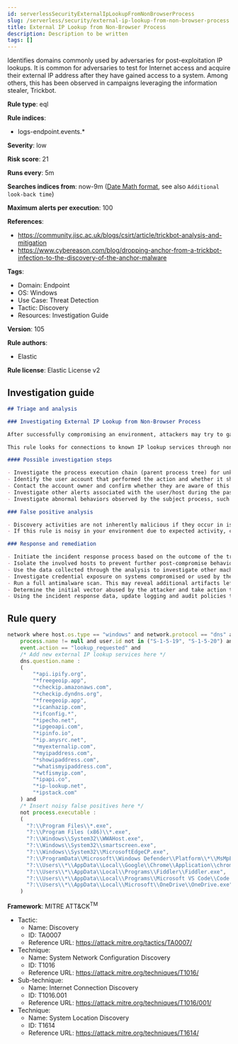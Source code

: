 ```yaml
---
id: serverlessSecurityExternalIpLookupFromNonBrowserProcess
slug: /serverless/security/external-ip-lookup-from-non-browser-process
title: External IP Lookup from Non-Browser Process
description: Description to be written
tags: []
---
```


<div id="external-ip-lookup-from-non-browser-process"></div>

Identifies domains commonly used by adversaries for post-exploitation IP lookups. It is common for adversaries to test for Internet access and acquire their external IP address after they have gained access to a system. Among others, this has been observed in campaigns leveraging the information stealer, Trickbot.

**Rule type**: eql

**Rule indices**: 

* logs-endpoint.events.*

**Severity**: low

**Risk score**: 21

**Runs every**: 5m

**Searches indices from**: now-9m ([Date Math format](((ref))/common-options.html#date-math), see also <DocLink id="serverlessSecurityRulesUiCreate" section="set-the-rules-schedule">`Additional look-back time`</DocLink>)

**Maximum alerts per execution**: 100

**References**: 

* https://community.jisc.ac.uk/blogs/csirt/article/trickbot-analysis-and-mitigation
* https://www.cybereason.com/blog/dropping-anchor-from-a-trickbot-infection-to-the-discovery-of-the-anchor-malware

**Tags**: 

* Domain: Endpoint
* OS: Windows
* Use Case: Threat Detection
* Tactic: Discovery
* Resources: Investigation Guide

**Version**: 105

**Rule authors**: 

* Elastic

**Rule license**: Elastic License v2

## Investigation guide

```markdown
## Triage and analysis

### Investigating External IP Lookup from Non-Browser Process

After successfully compromising an environment, attackers may try to gain situational awareness to plan their next steps. This can happen by running commands to enumerate network resources, users, connections, files, and installed security software.

This rule looks for connections to known IP lookup services through non-browser processes or non-installed programs. Using only the IP address of the compromised system, attackers can obtain valuable information such as the system's geographic location, the company that owns the IP, whether the system is cloud-hosted, and more.

#### Possible investigation steps

- Investigate the process execution chain (parent process tree) for unknown processes. Examine their executable files for prevalence, whether they are located in expected locations, and if they are signed with valid digital signatures.
- Identify the user account that performed the action and whether it should perform this kind of action.
- Contact the account owner and confirm whether they are aware of this activity.
- Investigate other alerts associated with the user/host during the past 48 hours.
- Investigate abnormal behaviors observed by the subject process, such as network connections, registry or file modifications, and any spawned child processes.

### False positive analysis

- Discovery activities are not inherently malicious if they occur in isolation. As long as the analyst did not identify suspicious activity related to the user or host, such alerts can be dismissed.
- If this rule is noisy in your environment due to expected activity, consider adding exceptions — preferably with a combination of user and command line conditions.

### Response and remediation

- Initiate the incident response process based on the outcome of the triage.
- Isolate the involved hosts to prevent further post-compromise behavior.
- Use the data collected through the analysis to investigate other machines affected in the environment.
- Investigate credential exposure on systems compromised or used by the attacker to ensure all compromised accounts are identified. Reset passwords for these accounts and other potentially compromised credentials, such as email, business systems, and web services.
- Run a full antimalware scan. This may reveal additional artifacts left in the system, persistence mechanisms, and malware components.
- Determine the initial vector abused by the attacker and take action to prevent reinfection via the same vector.
- Using the incident response data, update logging and audit policies to improve the mean time to detect (MTTD) and the mean time to respond (MTTR).

```

## Rule query

```js
network where host.os.type == "windows" and network.protocol == "dns" and
    process.name != null and user.id not in ("S-1-5-19", "S-1-5-20") and
    event.action == "lookup_requested" and
    /* Add new external IP lookup services here */
    dns.question.name :
    (
        "*api.ipify.org",
        "*freegeoip.app",
        "*checkip.amazonaws.com",
        "*checkip.dyndns.org",
        "*freegeoip.app",
        "*icanhazip.com",
        "*ifconfig.*",
        "*ipecho.net",
        "*ipgeoapi.com",
        "*ipinfo.io",
        "*ip.anysrc.net",
        "*myexternalip.com",
        "*myipaddress.com",
        "*showipaddress.com",
        "*whatismyipaddress.com",
        "*wtfismyip.com",
        "*ipapi.co",
        "*ip-lookup.net",
        "*ipstack.com"
    ) and
    /* Insert noisy false positives here */
    not process.executable :
    (
      "?:\\Program Files\\*.exe",
      "?:\\Program Files (x86)\\*.exe",
      "?:\\Windows\\System32\\WWAHost.exe",
      "?:\\Windows\\System32\\smartscreen.exe",
      "?:\\Windows\\System32\\MicrosoftEdgeCP.exe",
      "?:\\ProgramData\\Microsoft\\Windows Defender\\Platform\\*\\MsMpEng.exe",
      "?:\\Users\\*\\AppData\\Local\\Google\\Chrome\\Application\\chrome.exe",
      "?:\\Users\\*\\AppData\\Local\\Programs\\Fiddler\\Fiddler.exe",
      "?:\\Users\\*\\AppData\\Local\\Programs\\Microsoft VS Code\\Code.exe",
      "?:\\Users\\*\\AppData\\Local\\Microsoft\\OneDrive\\OneDrive.exe"
    )

```

**Framework**: MITRE ATT&CK<sup>TM</sup>

* Tactic:
    * Name: Discovery
    * ID: TA0007
    * Reference URL: https://attack.mitre.org/tactics/TA0007/
* Technique:
    * Name: System Network Configuration Discovery
    * ID: T1016
    * Reference URL: https://attack.mitre.org/techniques/T1016/
* Sub-technique:
    * Name: Internet Connection Discovery
    * ID: T1016.001
    * Reference URL: https://attack.mitre.org/techniques/T1016/001/
* Technique:
    * Name: System Location Discovery
    * ID: T1614
    * Reference URL: https://attack.mitre.org/techniques/T1614/

